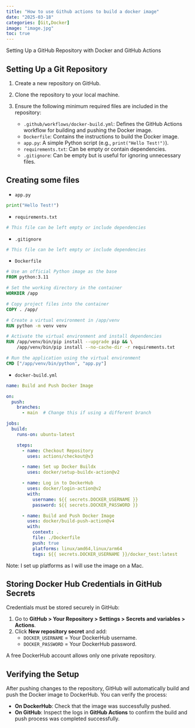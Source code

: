 ```yaml
---
title: "How to use Github actions to build a docker image"
date: "2025-03-18"
categories: [Git,Docker]
image: "image.jpg"
toc: true
---
```


Setting Up a GitHub Repository with Docker and GitHub Actions

## Setting Up a Git Repository


1. Create a new repository on GitHub.
2. Clone the repository to your local machine.
3. Ensure the following minimum required files are included in the repository:
   
   - `.github/workflows/docker-build.yml`: Defines the GitHub Actions workflow for building and pushing the Docker image.
   - `Dockerfile`: Contains the instructions to build the Docker image.
   - `app.py`: A simple Python script (e.g., `print("Hello Test!")`).
   - `requirements.txt`: Can be empty or contain dependencies.
   - `.gitignore`: Can be empty but is useful for ignoring unnecessary files.

## Creating some files

 - `app.py`

```python
print("Hello Test!")
```

- `requirements.txt`

```python
# This file can be left empty or include dependencies
```

- `.gitignore`


```python
# This file can be left empty or include dependencies
```


- `Dockerfile`

```dockerfile
# Use an official Python image as the base
FROM python:3.11

# Set the working directory in the container
WORKDIR /app

# Copy project files into the container
COPY . /app/

# Create a virtual environment in /app/venv
RUN python -m venv venv

# Activate the virtual environment and install dependencies
RUN /app/venv/bin/pip install --upgrade pip && \
    /app/venv/bin/pip install --no-cache-dir -r requirements.txt

# Run the application using the virtual environment
CMD ["/app/venv/bin/python", "app.py"]
```

- `docker-build.yml`

```yaml
name: Build and Push Docker Image

on:
  push:
    branches:
      - main  # Change this if using a different branch

jobs:
  build:
    runs-on: ubuntu-latest

    steps:
      - name: Checkout Repository
        uses: actions/checkout@v3

      - name: Set up Docker Buildx
        uses: docker/setup-buildx-action@v2

      - name: Log in to DockerHub
        uses: docker/login-action@v2
        with:
          username: ${{ secrets.DOCKER_USERNAME }}
          password: ${{ secrets.DOCKER_PASSWORD }}

      - name: Build and Push Docker Image
        uses: docker/build-push-action@v4
        with:
          context: .
          file: ./Dockerfile
          push: true
          platforms: linux/amd64,linux/arm64
          tags: ${{ secrets.DOCKER_USERNAME }}/docker_test:latest
```
Note: I set up platforms as I will use the image on a Mac.

## Storing Docker Hub Credentials in GitHub Secrets

 Credentials must be stored securely in GitHub:

1. Go to **GitHub > Your Repository > Settings > Secrets and variables > Actions**.
2. Click **New repository secret** and add:
   - `DOCKER_USERNAME` = Your DockerHub username.
   - `DOCKER_PASSWORD` = Your DockerHub password.

A free DockerHub account allows only one private repository.

## Verifying the Setup

After pushing changes to the repository, GitHub will automatically build and push the Docker image to DockerHub. You can verify the process:

- **On DockerHub**: Check that the image was successfully pushed.
- **On GitHub**: Inspect the logs in **GitHub Actions** to confirm the build and push process was completed successfully.

